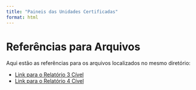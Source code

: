 ```yaml
---
title: "Paineis das Unidades Certificadas"
format: html
---
```


# Referências para Arquivos

Aqui estão as referências para os arquivos localizados no mesmo diretório:

- [Link para o Relatório 3 Cível](relatorio_3VCv.html)
- [Link para o Relatório 4 Cível](relatorio_4VCv.html)
